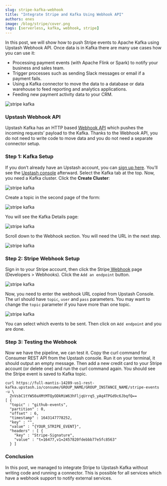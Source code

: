 ```yaml
---
slug: stripe-kafka-webhook
title: "Integrate Stripe and Kafka Using Webhook API"
authors: enes
image: /blog/stripe/cover.png
tags: [serverless, kafka, webhook, stripe]
---
```


In this post, we will show how to push Stripe events to Apache Kafka using Upstash Webhook API. Once data is in Kafka there are many use cases how you can use it:

- Processing payment events (with Apache Flink or Spark) to notify your business and sales team.
- Trigger processes such as sending Slack messages or email if a payment fails.
- Using a Kafka connector to move the data to a database or data warehouse to feed reporting and analytics applications.
- Feeding new payment activity data to your CRM.

![stripe kafka](/blog/stripe/cover.png)

### Upstash Webhook API

Upstash Kafka has an HTTP based [Webhook API](https://docs.upstash.com/kafka/webhook) which pushes the incoming requests’ payload to the Kafka. Thanks to the Webhook API, you do not need to write code to move data and you do not need a separate connector setup.

### Step 1: Kafka Setup

If you don’t already have an Upstash account, you can [sign up here](https://console.upstash.com/login). You’ll see the [Upstash console](https://console.upstash.com/) afterward. Select the Kafka tab at the top. Now, you need a Kafka cluster. Click the **Create Cluster**:

![stripe kafka](/blog/stripe/k1.png)

Create a topic in the second page of the form:

![stripe kafka](/blog/stripe/k2.png)

You will see the Kafka Details page:

![stripe kafka](/blog/stripe/k3.png)

Scroll down to the Webhook section. You will need the URL in the next step.

![stripe kafka](/blog/stripe/k4.png)

### Step 2: Stripe Webhook Setup

Sign in to your Stripe account, then click the Stripe[ Webhook](https://dashboard.stripe.com/webhooks/create) page (Developers > Webhooks). Click the `Add an endpoint` button.

![stripe kafka](/blog/stripe/k5.png)

Now, you need to enter the webhook URL copied from Upstash Console. The url should have `topic`, `user` and `pass` parameters. You may want to change the `topic` parameter if you have more than one topic.

![stripe kafka](/blog/stripe/k6.png)

You can select which events to be sent. Then click on `Add endpoint` and you are done.

### Step 3: Testing the Webhook

Now we have the pipeline, we can test it. Copy the curl command for Consumer REST API from the Upstash console. Run it on your terminal, it should output an empty message. Then add a new credit card to your Stripe account (or delete one) and run the curl command again. You should see the Stripe event is saved to Kafka topic.

```shell
curl https://full-mantis-14289-us1-rest-kafka.upstash.io/consume/GROUP_NAME/GROUP_INSTANCE_NAME/stripe-events -u \
  ZnVsbC1tYW50aXMtMTQyODkMiW63hFljqUrrq5_yAq4TPGd9c6JbqfQ==
[ {
  "topic" : "github-events",
  "partition" : 0,
  "offset" : 6,
  "timestamp" : 1643147778252,
  "key" : "",
  "value" : "{YOUR_STRIPE_EVENT}",
  "headers" : [ {
    "key" : "Stripe-Signature",
    "value" : "t=16477,v1=2457820fdebbb77e5fc8563"
  } ]
```

### Conclusion

In this post, we managed to integrate Stripe to Upstash Kafka without writing code and running a connector. This is possible for all services which have a webhook support to notify external services.
